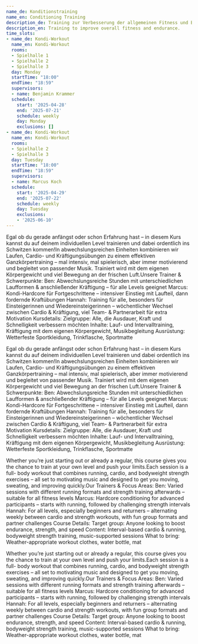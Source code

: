 ```yaml
---
name_de: Konditionstraining
name_en: Conditioning Training
description_de: Training zur Verbesserung der allgemeinen Fitness und Belastbarkeit.
description_en: Training to improve overall fitness and endurance.
time_slots:
- name_de: Kondi-Workout
  name_en: Kondi-Workout
  rooms:
  - Spielhalle 1
  - Spielhalle 2
  - Spielhalle 3
  day: Monday
  startTime: "18:00"
  endTime: "18:59"
  supervisors:
  - name: Benjamin Krammer
  schedule:
    start: '2025-04-28'
    end: '2025-07-21'
    schedule: weekly
    day: Monday
    exclusions: []
- name_de: Kondi-Workout
  name_en: Kondi-Workout
  rooms:
  - Spielhalle 2
  - Spielhalle 3
  day: Tuesday
  startTime: "18:00"
  endTime: "18:59"
  supervisors:
  - name: Marcus Koch
  schedule:
    start: '2025-04-29'
    end: '2025-07-22'
    schedule: weekly
    day: Tuesday
    exclusions:
    - '2025-06-10'
---
```


<Locale value="de">
 

 Egal ob du gerade anfängst oder schon Erfahrung hast – in diesem Kurs kannst du
auf deinem individuellen Level trainieren und dabei ordentlich ins Schwitzen
kommen!In abwechslungsreichen Einheiten kombinieren wir Laufen, Cardio- und
Kräftigungsübungen zu einem effektiven Ganzkörpertraining – mal intensiv, mal
spielerisch, aber immer motivierend und begleitet von passender Musik. Trainiert
wird mit dem eigenen Körpergewicht und viel Bewegung an der frischen Luft.Unsere
Trainer &amp; Schwerpunkte:  Ben: Abwechslungsreiche Stunden mit
unterschiedlichen Laufformen &amp; anschließender Kräftigung – für alle Levels
geeignet   Marcus: Kondi-Hardcore für Fortgeschrittene – intensiver Einstieg mit
Laufteil, dann fordernde Kraftübungen   Hannah: Training für alle, besonders für
Einsteigerinnen und Wiedereinsteigerinnen – wöchentlicher Wechsel zwischen
Cardio &amp; Kräftigung, viel Team- &amp; Partnerarbeit für extra Motivation
Kursdetails:       Zielgruppe: Alle, die Ausdauer, Kraft und Schnelligkeit
verbessern möchten   Inhalte: Lauf- und Intervalltraining, Kräftigung mit dem
eigenen Körpergewicht, Musikbegleitung   Ausrüstung: Wetterfeste Sportkleidung,
Trinkflasche, Sportmatte 

 Egal ob du gerade anfängst oder schon Erfahrung hast – in diesem Kurs kannst du
auf deinem individuellen Level trainieren und dabei ordentlich ins Schwitzen
kommen!In abwechslungsreichen Einheiten kombinieren wir Laufen, Cardio- und
Kräftigungsübungen zu einem effektiven Ganzkörpertraining – mal intensiv, mal
spielerisch, aber immer motivierend und begleitet von passender Musik. Trainiert
wird mit dem eigenen Körpergewicht und viel Bewegung an der frischen Luft.Unsere
Trainer &amp; Schwerpunkte:  Ben: Abwechslungsreiche Stunden mit
unterschiedlichen Laufformen &amp; anschließender Kräftigung – für alle Levels
geeignet   Marcus: Kondi-Hardcore für Fortgeschrittene – intensiver Einstieg mit
Laufteil, dann fordernde Kraftübungen   Hannah: Training für alle, besonders für
Einsteigerinnen und Wiedereinsteigerinnen – wöchentlicher Wechsel zwischen
Cardio &amp; Kräftigung, viel Team- &amp; Partnerarbeit für extra Motivation
Kursdetails:       Zielgruppe: Alle, die Ausdauer, Kraft und Schnelligkeit
verbessern möchten   Inhalte: Lauf- und Intervalltraining, Kräftigung mit dem
eigenen Körpergewicht, Musikbegleitung   Ausrüstung: Wetterfeste Sportkleidung,
Trinkflasche, Sportmatte

</Locale>
<Locale value="en">
 

 Whether you’re just starting out or already a regular, this course gives you the
chance to train at your own level and push your limits.Each session is a full-
body workout that combines running, cardio, and bodyweight strength exercises –
all set to motivating music and designed to get you moving, sweating, and
improving quickly.Our Trainers &amp; Focus Areas:  Ben: Varied sessions with
different running formats and strength training afterwards – suitable for all
fitness levels   Marcus: Hardcore conditioning for advanced participants –
starts with running, followed by challenging strength intervals   Hannah: For
all levels, especially beginners and returners – alternating weekly between
cardio and strength workouts, with fun group formats and partner challenges
Course Details:       Target group: Anyone looking to boost endurance, strength,
and speed   Content: Interval-based cardio &amp; running, bodyweight strength
training, music-supported sessions  What to bring: Weather-appropriate workout
clothes, water bottle, mat 

 Whether you’re just starting out or already a regular, this course gives you the
chance to train at your own level and push your limits.Each session is a full-
body workout that combines running, cardio, and bodyweight strength exercises –
all set to motivating music and designed to get you moving, sweating, and
improving quickly.Our Trainers &amp; Focus Areas:  Ben: Varied sessions with
different running formats and strength training afterwards – suitable for all
fitness levels   Marcus: Hardcore conditioning for advanced participants –
starts with running, followed by challenging strength intervals   Hannah: For
all levels, especially beginners and returners – alternating weekly between
cardio and strength workouts, with fun group formats and partner challenges
Course Details:       Target group: Anyone looking to boost endurance, strength,
and speed   Content: Interval-based cardio &amp; running, bodyweight strength
training, music-supported sessions  What to bring: Weather-appropriate workout
clothes, water bottle, mat

</Locale>
